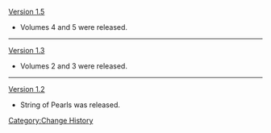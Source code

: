 [[Version 1.5]]
*Volumes 4 and 5 were released.
----
[[Version 1.3]]
*Volumes 2 and 3 were released.
----
[[Version 1.2]]
*String of Pearls was released.
<noinclude>[[Category:Change History]]</noinclude>